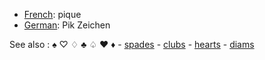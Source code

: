 

*[[French]]: pique
*[[German]]: Pik Zeichen

See also : &#9824; &#9825; &#9826; &#9827; &#9828; &#9829; &#9830; - 
[[spades]] - 
[[clubs]] -
[[hearts]] -
[[diams]]